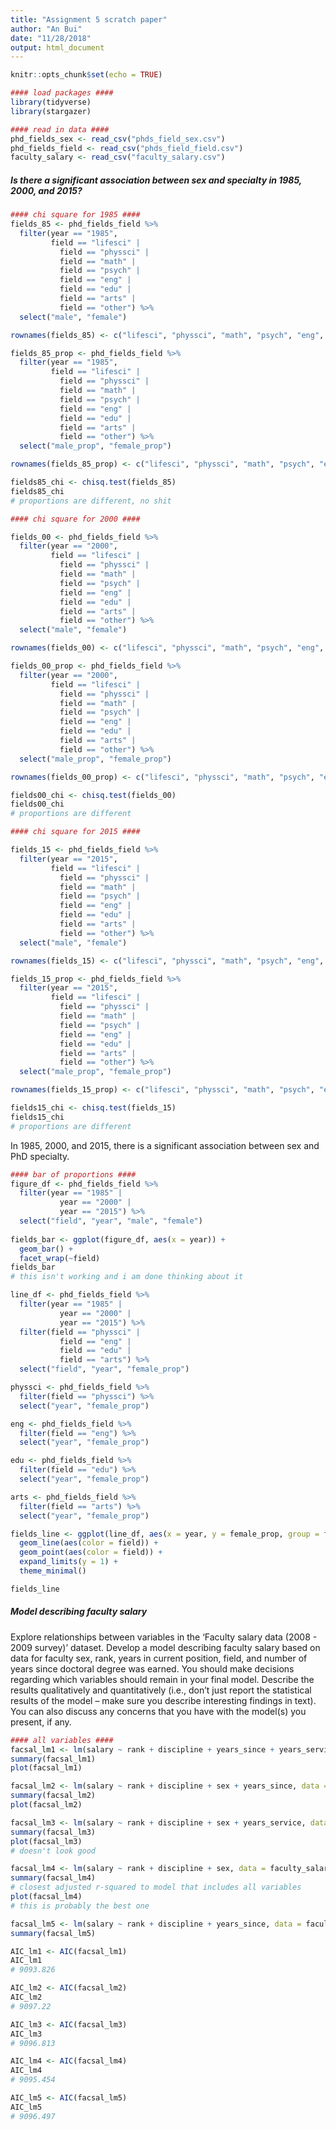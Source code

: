 ```yaml
---
title: "Assignment 5 scratch paper"
author: "An Bui"
date: "11/28/2018"
output: html_document
---
```


```r
knitr::opts_chunk$set(echo = TRUE)

#### load packages ####
library(tidyverse)
library(stargazer)

#### read in data ####
phd_fields_sex <- read_csv("phds_field_sex.csv")
phd_fields_field <- read_csv("phds_field_field.csv")
faculty_salary <- read_csv("faculty_salary.csv")
```

##### Is there a significant association between sex and specialty in 1985, 2000, and 2015?
```r
#### chi square for 1985 ####
fields_85 <- phd_fields_field %>%
  filter(year == "1985",
         field == "lifesci" |
           field == "physsci" |
           field == "math" |
           field == "psych" |
           field == "eng" |
           field == "edu" |
           field == "arts" |
           field == "other") %>% 
  select("male", "female")

rownames(fields_85) <- c("lifesci", "physsci", "math", "psych", "eng", "edu", "arts", "other")

fields_85_prop <- phd_fields_field %>%
  filter(year == "1985",
         field == "lifesci" |
           field == "physsci" |
           field == "math" |
           field == "psych" |
           field == "eng" |
           field == "edu" |
           field == "arts" |
           field == "other") %>% 
  select("male_prop", "female_prop")

rownames(fields_85_prop) <- c("lifesci", "physsci", "math", "psych", "eng", "edu", "arts", "other")

fields85_chi <- chisq.test(fields_85)
fields85_chi
# proportions are different, no shit

#### chi square for 2000 ####

fields_00 <- phd_fields_field %>%
  filter(year == "2000",
         field == "lifesci" |
           field == "physsci" |
           field == "math" |
           field == "psych" |
           field == "eng" |
           field == "edu" |
           field == "arts" |
           field == "other") %>% 
  select("male", "female")

rownames(fields_00) <- c("lifesci", "physsci", "math", "psych", "eng", "edu", "arts", "other")

fields_00_prop <- phd_fields_field %>%
  filter(year == "2000",
         field == "lifesci" |
           field == "physsci" |
           field == "math" |
           field == "psych" |
           field == "eng" |
           field == "edu" |
           field == "arts" |
           field == "other") %>% 
  select("male_prop", "female_prop")

rownames(fields_00_prop) <- c("lifesci", "physsci", "math", "psych", "eng", "edu", "arts", "other")

fields00_chi <- chisq.test(fields_00)
fields00_chi
# proportions are different

#### chi square for 2015 ####

fields_15 <- phd_fields_field %>%
  filter(year == "2015",
         field == "lifesci" |
           field == "physsci" |
           field == "math" |
           field == "psych" |
           field == "eng" |
           field == "edu" |
           field == "arts" |
           field == "other") %>% 
  select("male", "female")

rownames(fields_15) <- c("lifesci", "physsci", "math", "psych", "eng", "edu", "arts", "other")

fields_15_prop <- phd_fields_field %>%
  filter(year == "2015",
         field == "lifesci" |
           field == "physsci" |
           field == "math" |
           field == "psych" |
           field == "eng" |
           field == "edu" |
           field == "arts" |
           field == "other") %>% 
  select("male_prop", "female_prop")

rownames(fields_15_prop) <- c("lifesci", "physsci", "math", "psych", "eng", "edu", "arts", "other")

fields15_chi <- chisq.test(fields_15)
fields15_chi
# proportions are different
```
In 1985, 2000, and 2015, there is a significant association between sex and PhD specialty.

```r
#### bar of proportions ####
figure_df <- phd_fields_field %>% 
  filter(year == "1985" |
           year == "2000" |
           year == "2015") %>% 
  select("field", "year", "male", "female")
  
fields_bar <- ggplot(figure_df, aes(x = year)) +
  geom_bar() +
  facet_wrap(~field)
fields_bar
# this isn't working and i am done thinking about it
```

```r
line_df <- phd_fields_field %>% 
  filter(year == "1985" |
           year == "2000" |
           year == "2015") %>%
  filter(field == "physsci" |
           field == "eng" |
           field == "edu" |
           field == "arts") %>% 
  select("field", "year", "female_prop")

physsci <- phd_fields_field %>% 
  filter(field == "physsci") %>% 
  select("year", "female_prop")

eng <- phd_fields_field %>% 
  filter(field == "eng") %>% 
  select("year", "female_prop")

edu <- phd_fields_field %>% 
  filter(field == "edu") %>% 
  select("year", "female_prop")

arts <- phd_fields_field %>% 
  filter(field == "arts") %>% 
  select("year", "female_prop")

fields_line <- ggplot(line_df, aes(x = year, y = female_prop, group = field)) +
  geom_line(aes(color = field)) +
  geom_point(aes(color = field)) +
  expand_limits(y = 1) +
  theme_minimal()

fields_line
```


##### Model describing faculty salary
Explore relationships between
variables in the ‘Faculty salary data (2008 - 2009 survey)’ dataset. Develop a model describing faculty
salary based on data for faculty sex, rank, years in current position, field, and number of years since
doctoral degree was earned. You should make decisions regarding which variables should remain in your
final model. Describe the results qualitatively and quantitatively (i.e., don’t just report the statistical
results of the model – make sure you describe interesting findings in text). You can also discuss any
concerns that you have with the model(s) you present, if any.

```r
#### all variables ####
facsal_lm1 <- lm(salary ~ rank + discipline + years_since + years_service + sex, data = faculty_salary)
summary(facsal_lm1)
plot(facsal_lm1)

```

```r
facsal_lm2 <- lm(salary ~ rank + discipline + sex + years_since, data = faculty_salary)
summary(facsal_lm2)
plot(facsal_lm2)
```

```r
facsal_lm3 <- lm(salary ~ rank + discipline + sex + years_service, data = faculty_salary)
summary(facsal_lm3)
plot(facsal_lm3)
# doesn't look good
```

```r
facsal_lm4 <- lm(salary ~ rank + discipline + sex, data = faculty_salary)
summary(facsal_lm4)
# closest adjusted r-squared to model that includes all variables
plot(facsal_lm4)
# this is probably the best one
```

```r
facsal_lm5 <- lm(salary ~ rank + discipline + years_since, data = faculty_salary)
summary(facsal_lm5)
```

```r
AIC_lm1 <- AIC(facsal_lm1)
AIC_lm1
# 9093.826

AIC_lm2 <- AIC(facsal_lm2)
AIC_lm2
# 9097.22

AIC_lm3 <- AIC(facsal_lm3)
AIC_lm3
# 9096.813

AIC_lm4 <- AIC(facsal_lm4)
AIC_lm4
# 9095.454

AIC_lm5 <- AIC(facsal_lm5)
AIC_lm5
# 9096.497
```





















